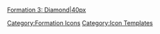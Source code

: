 [[file:Diamond.png|Formation 3: Diamond|40px]]<noinclude>[[Category:Formation Icons]] [[Category:Icon Templates]]</noinclude>